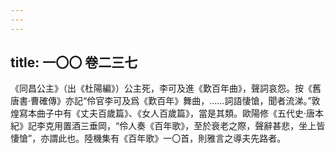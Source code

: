 ```yaml
---
---
---
```

title: 一〇〇 卷二三七
---




《同昌公主》（出《杜陽編》）公主死，李可及進《歎百年曲》，聲詞哀怨。按《舊唐書·曹確傳》亦記“伶官李可及爲《歎百年》舞曲，……詞語悽愴，聞者流涕。”敦煌寫本曲子中有《丈夫百歲篇》、《女人百歲篇》，當是其類。歐陽修《五代史·唐本紀》記李克用置酒三垂岡，“伶人奏《百年歌》，至於衰老之際，聲辭甚悲，坐上皆悽愴”，亦謂此也。陸機集有《百年歌》一〇首，則雅言之導夫先路者。
